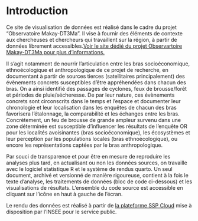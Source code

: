 # Introduction

Ce site de visualisation de données est réalisé dans le cadre du projet "Observatoire Makay-DT3Ma". Il vise à fournir des éléments de contexte aux chercheuses et chercheurs qui travaillent sur la région, à partir de données librement accessibles.[Voir le site dédié du projet Observartoire Makay-DT3Ma pour plus d'informations.](https://observamakay.hypotheses.org/)

Il s'agit notamment de nourrir l'articulation entre les bras socioéconomique, ethnoécologique et anthropologique de ce projet de recherche, en documentant à partir de sources tierces (satellitaires principalement) des évènements concrets susceptibles d'être appréhendées dans chacun des bras. On a ainsi identifié des passages de cyclones, feux de brousse/forêt et périodes de pluie/sécheresse. De par leur nature, ces évènements concrets sont circonscrits dans le temps et l'espace et documenter leur chronologie et leur localisation dans les enquêtes de chacun des bras favorisera l'étalonnage, la comparabilité et les échanges entre les bras. Concrètement, un feu de brousse de grande ampleur survenu dans une zone déterminée est susceptible d'influencer les résultats de l'enquête OR pour les localités avoisinantes (bras socioéconomique), les écosystèmes et leur perception par les populations locales (bras ethnoécologique), ou encore les représentations captées par le bras anthropologique.

Par souci de transparence et pour être en mesure de reproduire les analyses plus tard, en actualisant ou non les données sources, on travaille avec le logiciel statistique R et le système de rendus quarto. Un seul document, archivé et versionné de manière rigoureuse, contient à la fois le texte d'analyse, les traitements de données (bloc de code ci-dessous) et les visualisations de résultats. L'ensemble du code source est accessible en cliquant sur l'icône en haut à gauche de l'écran.

Le rendu des données est réalisé à partir de [la plateforme SSP Cloud](https://www.sspcloud.fr/) mise à disposition par l'INSEE pour le service public. 
